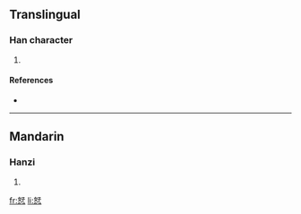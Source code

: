 ==Translingual==

===Han character===
{{Han char|rn=61|rad=心|as=06|sn=10|four=|canj=女木心 (VDP)}}

# {{defn|Han|sort=心06}}

====References====
* {{Han ref|kx=0384.060|dkj=10550|dj=0714.240|hdz=42293.100|uh=604F|ud=24655}}

----

==Mandarin==

===Hanzi===
{{cmn-hanzi|pin=[[hǎo]] ([[hao3]])|wg=hao<sup>3</sup>}}

# {{defn|Mandarin}}

[[fr:恏]]
[[li:恏]]